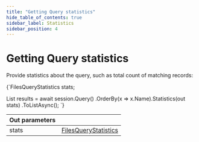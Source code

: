 ---
title: "Getting Query statistics"
hide_table_of_contents: true
sidebar_label: Statistics
sidebar_position: 4
---




# Getting Query statistics
<LanguageSwitcher supportedLanguages={supportedLanguages} />
<LanguageContent language="csharp">


Provide statistics about the query, such as total count of matching records:

<TabItem value="statistics_1" label="statistics_1">
<CodeBlock language="csharp">
{`FilesQueryStatistics stats;

List<FileHeader> results = await session.Query()
                            .OrderBy(x => x.Name).Statistics(out stats)
                            .ToListAsync();
`}
</CodeBlock>
</TabItem>   

| Out parameters| |
| ------------- | ------------- |
| stats | [FilesQueryStatistics](../../../../glossary/files-query-statistics.mdx) | Statistics about the files query |
</LanguageContent>

<!---

-->